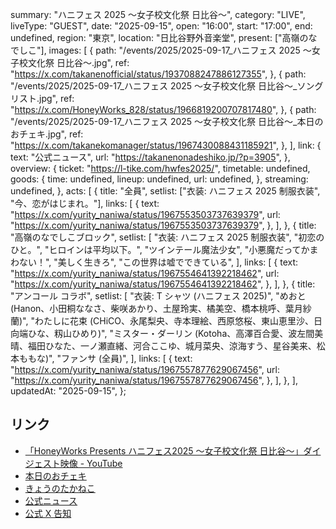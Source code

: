   summary: "ハニフェス 2025 ～女子校文化祭 日比谷～",
  category: "LIVE",
  liveType: "GUEST",
  date: "2025-09-15",
  open: "16:00",
  start: "17:00",
  end: undefined,
  region: "東京",
  location: "日比谷野外音楽堂",
  present: ["高嶺のなでしこ"],
  images: [
    {
      path: "/events/2025/2025-09-17_ハニフェス 2025 ～女子校文化祭 日比谷～.jpg",
      ref: "https://x.com/takanenofficial/status/1937088247886127355",
    },
    {
      path: "/events/2025/2025-09-17_ハニフェス 2025 ～女子校文化祭 日比谷～_ソングリスト.jpg",
      ref: "https://x.com/HoneyWorks_828/status/1966819200707817480",
    },
    {
      path: "/events/2025/2025-09-17_ハニフェス 2025 ～女子校文化祭 日比谷～_本日のおチェキ.jpg",
      ref: "https://x.com/takanekomanager/status/1967430088431185921",
    },
  ],
  link: {
    text: "公式ニュース",
    url: "https://takanenonadeshiko.jp/?p=3905",
  },
  overview: {
    ticket: "https://l-tike.com/hwfes2025/",
    timetable: undefined,
    goods: {
      time: undefined,
      lineup: undefined,
      url: undefined,
    },
    streaming: undefined,
  },
  acts: [
    {
      title: "全員",
      setlist: ["衣装: ハニフェス 2025 制服衣装", "今、恋がはじまれ。"],
      links: [
        {
          text: "https://x.com/yurity_naniwa/status/1967553503737639379",
          url: "https://x.com/yurity_naniwa/status/1967553503737639379",
        },
      ],
    },
    {
      title: "高嶺のなでしこブロック",
      setlist: [
        "衣装: ハニフェス 2025 制服衣装",
        "初恋のひと。",
        "ヒロインは平均以下。",
        "ツインテール魔法少女",
        "小悪魔だってかまわない！",
        "美しく生きろ",
        "この世界は嘘でできている",
      ],
      links: [
        {
          text: "https://x.com/yurity_naniwa/status/1967554641392218462",
          url: "https://x.com/yurity_naniwa/status/1967554641392218462",
        },
      ],
    },
    {
      title: "アンコール コラボ",
      setlist: [
        "衣装: T シャツ (ハニフェス 2025)",
        "めおと (Hanon、小田桐ななさ、柴咲あかり、土屋玲実、橘美空、橋本桃呼、葉月紗蘭)",
        "わたしに花束 (CHiCO、永尾梨央、寺本理絵、西原悠桜、東山恵里沙、日向端ひな、籾山ひめり)",
        "ミスター・ダーリン (Kotoha、高澤百合愛、波左間美晴、福田ひなた、一ノ瀬直緒、河合ここゆ、城月菜央、涼海すう、星谷美来、松本ももな)",
        "ファンサ (全員)",
      ],
      links: [
        {
          text: "https://x.com/yurity_naniwa/status/1967557877629067456",
          url: "https://x.com/yurity_naniwa/status/1967557877629067456",
        },
      ],
    },
  ],
  updatedAt: "2025-09-15",
};

## リンク

- [「HoneyWorks Presents ハニフェス2025 ～女子校文化祭 日比谷～」ダイジェスト映像 - YouTube](https://www.youtube.com/watch?v=JjqeXaQe578)
- [本日のおチェキ](https://x.com/takanekomanager/status/1967430088431185921)
- [きょうのたかねこ](https://x.com/takanenofficial/status/1967412278577213652)
- [公式ニュース](https://takanenonadeshiko.jp/?p=3905)
- [公式 X 告知](https://x.com/takanenofficial/status/1937088247886127355)
